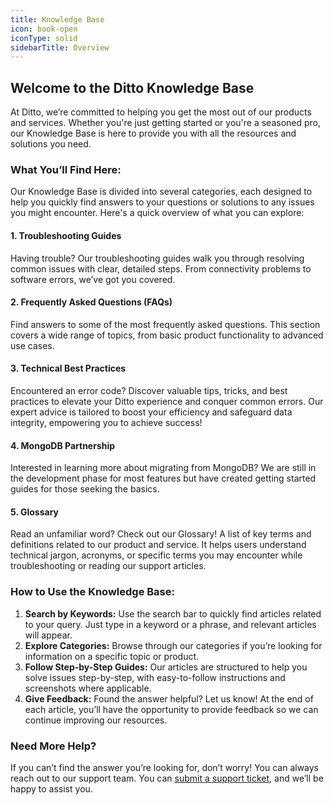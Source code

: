 ```yaml
---
title: Knowledge Base
icon: book-open
iconType: solid
sidebarTitle: Overview
---
```


## Welcome to the Ditto Knowledge Base

At Ditto, we’re committed to helping you get the most out of our products and services. Whether you're just getting started or you're a seasoned pro, our Knowledge Base is here to provide you with all the resources and solutions you need.

### What You’ll Find Here:

Our Knowledge Base is divided into several categories, each designed to help you quickly find answers to your questions or solutions to any issues you might encounter. Here's a quick overview of what you can explore:

#### 1. **Troubleshooting Guides**

Having trouble? Our troubleshooting guides walk you through resolving common issues with clear, detailed steps. From connectivity problems to software errors, we’ve got you covered.

#### 2. **Frequently Asked Questions (FAQs)**

Find answers to some of the most frequently asked questions. This section covers a wide range of topics, from basic product functionality to advanced use cases.

#### **3.  Technical Best Practices**

Encountered an error code? Discover valuable tips, tricks, and best practices to elevate your Ditto experience and conquer common errors. Our expert advice is tailored to boost your efficiency and safeguard data integrity, empowering you to achieve success!

#### 4. MongoDB Partnership

Interested in learning more about migrating from MongoDB? We are still in the development phase for most features but have created getting started guides for those seeking the basics.

#### 5. Glossary

Read an unfamiliar word? Check out our Glossary! A list of key terms and definitions related to our product and service. It helps users understand technical jargon, acronyms, or specific terms you may encounter while troubleshooting or reading our support articles.

### How to Use the Knowledge Base:

1. **Search by Keywords:** Use the search bar to quickly find articles related to your query. Just type in a keyword or a phrase, and relevant articles will appear.
2. **Explore Categories:** Browse through our categories if you’re looking for information on a specific topic or product.
3. **Follow Step-by-Step Guides:** Our articles are structured to help you solve issues step-by-step, with easy-to-follow instructions and screenshots where applicable.
4. **Give Feedback:** Found the answer helpful? Let us know! At the end of each article, you’ll have the opportunity to provide feedback so we can continue improving our resources.

### Need More Help?

If you can’t find the answer you’re looking for, don’t worry! You can always reach out to our support team. You can <a href="https://docs.ditto.live/support" target="_blank">submit a support ticket</a>, and we’ll be happy to assist you.
